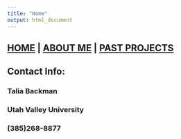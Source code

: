 ```yaml
---
title: "Home"
output: html_document
---
```

## [HOME](hhtp://talia-backman.github.io/) | [ABOUT ME](http://talia-backman.github.io/) | [PAST PROJECTS](http://talia-backman.github.io/)

## **Contact Info:**

### Talia Backman<br>
### Utah Valley University
### (385)268-8877